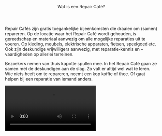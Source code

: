 
<Header>Wat is een Repair Café?</Header>

Repair Cafés zijn gratis toegankelijke bijeenkomsten die draaien om (samen) repareren. Op de locatie waar het Repair Café wordt gehouden, is gereedschap en materiaal aanwezig om alle mogelijke reparaties uit te voeren. Op kleding, meubels, elektrische apparaten, fietsen, speelgoed etc. Ook zijn deskundige vrijwilligers aanwezig, met reparatie-kennis en – vaardigheden op allerlei terreinen.

Bezoekers nemen van thuis kapotte spullen mee. In het Repair Café gaan ze samen met de deskundigen aan de slag. Zo valt er altijd wel wat te leren. Wie niets heeft om te repareren, neemt een kop koffie of thee. Of gaat helpen bij een reparatie van iemand anders.

<Video src="https://www.youtube.com/embed/xPXX7aFAVdY" />

Wereldwijd zijn er bijna 3000 Repair Cafés. Het eerste Repair Café organiseerde Martine Postma op 18 oktober 2009 in Amsterdam-West. Op de [internationale Repair Café-website](https://www.repaircafe.org/) lees je meer over de achtergrond en vind je alle Repair Cafés.

<Details>
  <Summary>Moet ik mij aanmelden?</Summary>

Je kunt gedurende de openingstijd van een Repair Café gewoon binnenlopen met
je kapotte spullen, zonder afspraak. Sommige Repair Cafés werken met
inschrijfformulieren. Als dat het geval is, zal de gastvrouw of -heer je die
aanreiken en uitleg geven.

Soms is het flink druk. Ze proberen de wachttijd aanvaardbaar te houden.
Daarom kun je vaak maar één ding tegelijk laten repareren. Daarna kun je
weer achteraan sluiten voor een eventueel volgend item.

</Details>

<Details>
  <Summary>Kosten?</Summary>

De toegang tot de Repair Cafés (inclusief de hulp bij reparaties) is gratis,
maar een vrijwillige bijdrage wordt zeer op prijs gesteld. Kosten maak je
dus alleen voor vervangende onderdelen (als die nodig zijn). Het kan zijn
dat een Repair Café wat vraagt voor een kopje koffie of glaasje fris.

</Details>

<Details>
  <Summary>Reparatie achterlaten?</Summary>

Je kan je reparatie niet achterlaten, het idee is om samen met een
vrijwilliger aan de slag te gaan. Schroom niet zelf de handen uit de mouwen
te steken. Schroeven losdraaien of een zoom tornen bijvoorbeeld, kan vrijwel
iedereen. Veel mensen kunnen online wat onderzoek doen. Als je wilt kun je
ook de reparatie zelf uitvoeren, onder begeleiding van de reparateur.

</Details>

<Details>
  <Summary>Komen jullie aan huis?</Summary>

In principe niet. Het Repair Café is geen klussendienst, maar een
ontmoetingsplaats waar mensen gezamenlijk hun spullen kunnen repareren. Wel
kun je, tijdens een bezoek aan een Repair Café in jouw buurt, contact leggen
met een van de aanwezige reparateurs en je vraag stellen. Wie weet vindt
iemand het leuk om je te helpen.

</Details>

<Details>
  <Summary>Garantie?</Summary>

Repair Cafés geven geen garantie. Veel reparaties lukken. Maar helaas komt
het ook wel voor dat een poging mislukt. Of een reparatie lijkt aanvankelijk
geslaagd, maar het betreffende voorwerp blijkt na thuiskomst toch niet in
orde te zijn.

</Details>

<Details>
  <Summary>Aansprakelijkheid?</Summary>

Noch de organisatoren, noch de vrijwilligers van een Repair Café zijn
aansprakelijk voor schade als gevolg van verstrekte reparatie adviezen of
-instructies, voor schade aan de ter reparatie aangeboden voorwerpen, voor
gevolgschade of voor andere schade die het gevolg is van activiteiten in het
Repair Café. Je biedt je spullen dus op eigen risico ter reparatie aan.

</Details>

<Details>
  <Summary>Word ik altijd geholpen?</Summary>

Bijna altijd, maar soms kan het erg druk zijn bij een Repair Café en kan het
gebeuren dat je niet aan de beurt komt. Reparateurs hebben ook het recht
reparatie van bepaalde spullen te weigeren, bijvoorbeeld omdat ze inschatten
dat de reparatie te ingewikkeld gaat worden.

</Details>

<Details>
  <Summary>Vrijwilliger worden?</Summary>

Kun je iets heel goed en wil je dit graag aan een ander leren? Denk aan de
reparatie van lampen, het fiksen van een gat in een spijkerbroek of ben je
expert op het gebied van een specifiek apparaat? Misschien wil je zelf leren
repareren onder begeleiding van een ervaren reparateur? Of misschien wil je
helpen met mensen verwelkomen met koffie, thee en lekkers en helpen als
gastvrouw/heer?

Neem in dat geval contact op met een specifiek Repair Cafe.

</Details>
